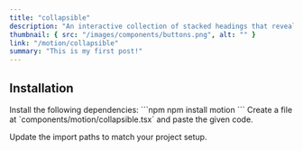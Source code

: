 ```yaml
---
title: "collapsible"
description: "An interactive collection of stacked headings that reveal individual content sections with a click."
thumbnail: { src: "/images/components/buttons.png", alt: "" }
link: "/motion/collapsible"
summary: "This is my first post!"
---
```


<ComponentPreview name="collapsible-demo" />

## Installation

<Steps>
<Step>
Install the following dependencies:
</Step>
```npm
npm install motion
```

<Step>
    Create a file at `components/motion/collapsible.tsx` and paste the given
    code.
</Step>

<CollapsibleSource name="collapsible" />

<Step>Update the import paths to match your project setup.</Step>

</Steps>
